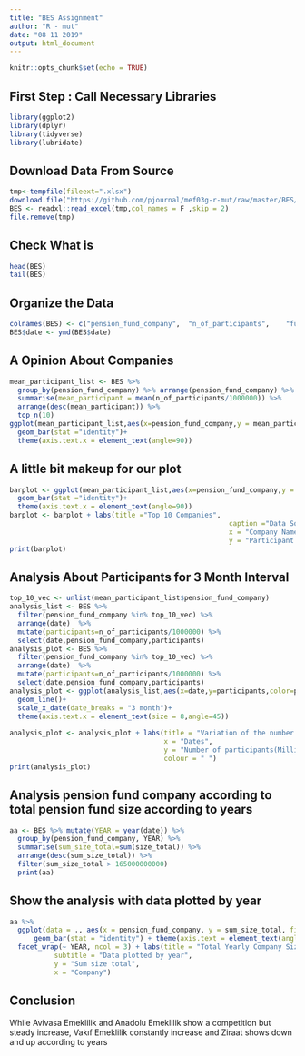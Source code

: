 ```yaml
---
title: "BES Assignment"
author: "R - mut"
date: "08 11 2019"
output: html_document
---
```


```r
knitr::opts_chunk$set(echo = TRUE)
```
## First Step : Call Necessary Libraries

```r
library(ggplot2)
library(dplyr)
library(tidyverse)
library(lubridate)
```

## Download Data From Source
```r
tmp<-tempfile(fileext=".xlsx")
download.file("https://github.com/pjournal/mef03g-r-mut/raw/master/BES/EGM_DATA.xlsx",destfile = tmp)
BES <- readxl::read_excel(tmp,col_names = F ,skip = 2)
file.remove(tmp)
```
## Check What is

```r
head(BES)
tail(BES)
```

## Organize the Data 
```r
colnames(BES) <- c("pension_fund_company",	"n_of_participants",	"fund_size_participants",	"gov_contribution",	"contribution",	"date",	"n_of_pensioners",	"n_of_ind_contracts",	"n_of_group_ind_contracts",	"n_of_employer_group_certificates",	"n_total",	"size_of_ind_contracts",	"size_of_group_ind_contracts",	"size_of_employer_group_certificates",	"size_total")
BES$date <- ymd(BES$date)
```

## A Opinion About Companies
```r
mean_participant_list <- BES %>%
  group_by(pension_fund_company) %>% arrange(pension_fund_company) %>%
  summarise(mean_participant = mean(n_of_participants/1000000)) %>%
  arrange(desc(mean_participant)) %>%
  top_n(10)
ggplot(mean_participant_list,aes(x=pension_fund_company,y = mean_participant))+
  geom_bar(stat ="identity")+
  theme(axis.text.x = element_text(angle=90))
```

## A little bit makeup for our plot
```r
barplot <- ggplot(mean_participant_list,aes(x=pension_fund_company,y = mean_participant))+
  geom_bar(stat ="identity")+
  theme(axis.text.x = element_text(angle=90))
barplot <- barplot + labs(title ="Top 10 Companies",
                                                      caption ="Data Source: Mean Participant df",
                                                      x = "Company Name",
                                                      y = "Participant as Millions")
print(barplot)
```

## Analysis About Participants for 3 Month Interval

```r
top_10_vec <- unlist(mean_participant_list$pension_fund_company)
analysis_list <- BES %>%
  filter(pension_fund_company %in% top_10_vec) %>%
  arrange(date)  %>%
  mutate(participants=n_of_participants/1000000) %>%
  select(date,pension_fund_company,participants)
analysis_plot <- BES %>%
  filter(pension_fund_company %in% top_10_vec) %>%
  arrange(date)  %>%
  mutate(participants=n_of_participants/1000000) %>%
  select(date,pension_fund_company,participants)
analysis_plot <- ggplot(analysis_list,aes(x=date,y=participants,color=pension_fund_company))+
  geom_line()+
  scale_x_date(date_breaks = "3 month")+
  theme(axis.text.x = element_text(size = 8,angle=45))
  
analysis_plot <- analysis_plot + labs(title = "Variation of the number of participants over time",
                                      x = "Dates",
                                      y = "Number of participants(Millions)",
                                      colour = " ")
print(analysis_plot)
```
## Analysis pension fund company according to total pension fund size according to years
```r
aa <- BES %>% mutate(YEAR = year(date)) %>%  
  group_by(pension_fund_company, YEAR) %>%
  summarise(sum_size_total=sum(size_total)) %>%
  arrange(desc(sum_size_total)) %>%
  filter(sum_size_total > 165000000000) 
  print(aa)
```
## Show the analysis with data plotted by year
```r
aa %>%
  ggplot(data = ., aes(x = pension_fund_company, y = sum_size_total, fill = pension_fund_company)) +
      geom_bar(stat = "identity") + theme(axis.text = element_text(angle = 90)) +
  facet_wrap(~ YEAR, ncol = 3) + labs(title = "Total Yearly Company Size",
           subtitle = "Data plotted by year",
           y = "Sum size total",
           x = "Company") 
```

## Conclusion 
While Avivasa Emeklilik and Anadolu Emeklilik show a competition but steady increase, Vakıf Emeklilik constantly increase and Ziraat shows down and up according to years